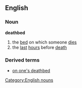 ==English==
===Noun===
'''deathbed'''
#the [[bed]] on which someone [[dies]]
#the [[last]] [[hour]]s before [[death]]
===Derived terms===
*[[on one's deathbed]]
[[Category:English nouns]]
